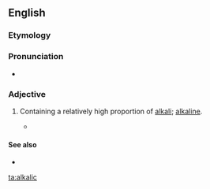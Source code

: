 ==English==

===Etymology===

{{suffix|alkali|ic}}

===Pronunciation===

* {{IPA|ælˈkælɪk}}

===Adjective===
{{en-adj}}

# {{geology|of a rock}} Containing a relatively high proportion of [[alkali]]; [[alkaline]].
#* {{quote-book||Peter Morrison Vitousek|Nutrient Cycling and Limitation:  Hawai'i as a Model System|page=12|isbn=069111580X|url=http://books.google.com/books?id=4fZXNKC8FnMC|
passage=This rejuvenation-stage or post-erosional volcanism produces lava even more '''alkalic''' than late-stage volcanism.}}
====See also====
* {{pedialite|Igneous rock}}

[[ta:alkalic]]